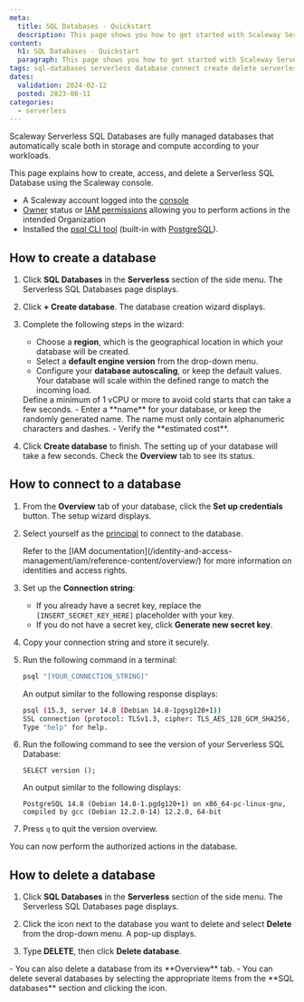```yaml
---
meta:
  title: SQL Databases - Quickstart
  description: This page shows you how to get started with Scaleway Serverless SQL Databases
content:
  h1: SQL Databases - Quickstart
  paragraph: This page shows you how to get started with Scaleway Serverless SQL Databases
tags: sql-databases serverless database connect create delete serverless-sql-database serverless-db postgresql 
dates:
  validation: 2024-02-12
  posted: 2023-08-11
categories:
  - serverless
---
```


Scaleway Serverless SQL Databases are fully managed databases that automatically scale both in storage and compute according to your workloads.

This page explains how to create, access, and delete a Serverless SQL Database using the Scaleway console.

<Macro id="requirements" />

- A Scaleway account logged into the [console](https://console.scaleway.com)
- [Owner](/identity-and-access-management/iam/concepts/#owner) status or [IAM permissions](/identity-and-access-management/iam/concepts/#permission) allowing you to perform actions in the intended Organization
- Installed the [psql CLI tool](https://www.postgresql.org/docs/14/app-psql.html) (built-in with [PostgreSQL](https://www.postgresql.org/download/)).

## How to create a database

1. Click **SQL Databases** in the **Serverless** section of the side menu. The Serverless SQL Databases page displays.

2. Click **+ Create database**. The database creation wizard displays.

3. Complete the following steps in the wizard:
    - Choose a **region**, which is the geographical location in which your database will be created.
    - Select a **default engine version** from the drop-down menu.
    - Configure your **database autoscaling**, or keep the default values. Your database will scale within the defined range to match the incoming load.
    <Message type="note">
        Define a minimum of 1 vCPU or more to avoid cold starts that can take a few seconds.
    </Message>
    - Enter a **name** for your database, or keep the randomly generated name. The name must only contain alphanumeric characters and dashes.
    - Verify the **estimated cost**.
4. Click **Create database** to finish. The setting up of your database will take a few seconds. Check the **Overview** tab to see its status.

## How to connect to a database

1. From the **Overview** tab of your database, click the **Set up credentials** button. The setup wizard displays.

2. Select yourself as the [principal](/identity-and-access-management/iam/concepts/#principal) to connect to the database.

    <Message type="note">
        Refer to the [IAM documentation](/identity-and-access-management/iam/reference-content/overview/) for more information on identities and access rights.
    </Message>

3. Set up the **Connection string**:
    - If you already have a secret key, replace the `[INSERT_SECRET_KEY_HERE]` placeholder with your key.
    - If you do not have a secret key, click **Generate new secret key**.
4. Copy your connection string and store it securely.

5. Run the following command in a terminal:

    ```bash
    psql "[YOUR_CONNECTION_STRING]"
    ```

    An output similar to the following response displays:

    ```bash
    psql (15.3, server 14.8 (Debian 14.8-1pgsg120+1))
    SSL connection (protocol: TLSv1.3, cipher: TLS_AES_128_GCM_SHA256, compression: off)
    Type "help" for help.
    ```

6. Run the following command to see the version of your Serverless SQL Database:

    ```
    SELECT version ();
    ```

    An output similar to the following displays:

    ```
    PostgreSQL 14.8 (Debian 14.8-1.pgdg120+1) on x86_64-pc-linux-gnu,
    compiled by gcc (Debian 12.2.0-14) 12.2.0, 64-bit
    ```

7. Press `q` to quit the version overview.

You can now perform the authorized actions in the database.

## How to delete a database

1. Click **SQL Databases** in the **Serverless** section of the side menu. The Serverless SQL Databases page displays.

2. Click the <Icon name="more" /> icon next to the database you want to delete and select **Delete** from the drop-down menu. A pop-up displays.

3. Type **DELETE**, then click **Delete database**.

<Message type="tip">
    - You can also delete a database from its **Overview** tab.
    - You can delete several databases by selecting the appropriate items from the **SQL databases** section and clicking the <Icon mane="delete" /> icon.
</Message>